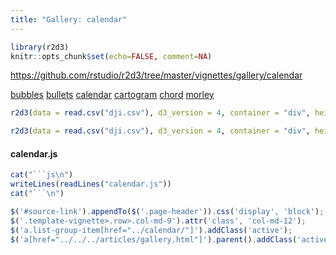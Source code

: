 ```yaml
---
title: "Gallery: calendar"
---
```


```r
library(r2d3)
knitr::opts_chunk$set(echo=FALSE, comment=NA)
```

<div id="source-link">
<https://github.com/rstudio/r2d3/tree/master/vignettes/gallery/calendar>
</div>

<div class="row">

<div class="col-sm-3">
<div class="list-group">
  <a href="../bubbles/" class="list-group-item">bubbles</a>
  <a href="../bullets/" class="list-group-item">bullets</a>
  <a href="../calendar/" class="list-group-item">calendar</a>
  <a href="../cartogram/" class="list-group-item">cartogram</a>
  <a href="../chord/" class="list-group-item">chord</a>
  <a href="../morley/" class="list-group-item">morley</a>
</div>
</div>

<div class="col-sm-9">

```r
r2d3(data = read.csv("dji.csv"), d3_version = 4, container = "div", height = 1300, script = "calendar.js")
```

```r
r2d3(data = read.csv("dji.csv"), d3_version = 4, container = "div", height = 1300, script = "calendar.js", width="100%")
```


#### calendar.js

```r
cat("```js\n")
writeLines(readLines("calendar.js"))
cat("```\n")
```


</div>

</div>


```js
$('#source-link').appendTo($('.page-header')).css('display', 'block');
$('.template-vignette>.row>.col-md-9').attr('class', 'col-md-12');
$('a.list-group-item[href="../calendar/"]').addClass('active');
$('a[href="../../../articles/gallery.html"]').parent().addClass('active');
```



